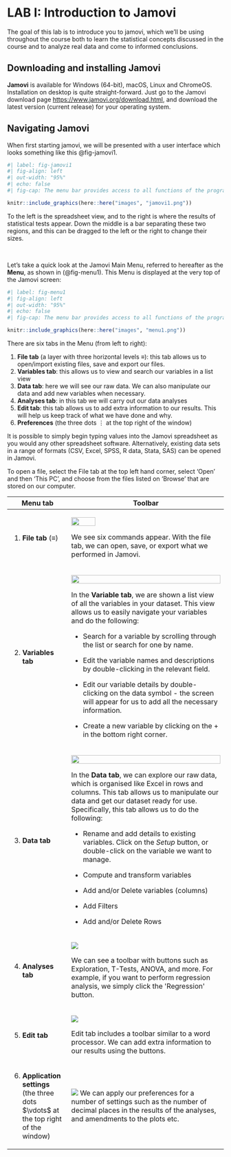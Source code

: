 # LAB I: Introduction to Jamovi

The goal of this lab is to introduce you to jamovi, which we'll be using throughout the course both to learn the statistical concepts discussed in the course and to analyze real data and come to informed conclusions.

## Downloading and installing Jamovi

**Jamovi** is available for Windows (64-bit), macOS, Linux and ChromeOS. Installation on desktop is quite straight-forward. Just go to the Jamovi download page <https://www.jamovi.org/download.html>, and download the latest version (current release) for your operating system.

## Navigating Jamovi

When first starting jamovi, we will be presented with a user interface which looks something like this @fig-jamovi1.

```r
#| label: fig-jamovi1
#| fig-align: left
#| out-width: "95%"
#| echo: false
#| fig-cap: The menu bar provides access to all functions of the program.

knitr::include_graphics(here::here("images", "jamovi1.png"))
```

To the left is the spreadsheet view, and to the right is where the results of statistical tests appear. Down the middle is a bar separating these two regions, and this can be dragged to the left or the right to change their sizes.

 

Let's take a quick look at the Jamovi Main Menu, referred to hereafter as the **Menu**, as shown in (@fig-menu1). This Menu is displayed at the very top of the Jamovi screen:

```r
#| label: fig-menu1
#| fig-align: left
#| out-width: "95%"
#| echo: false
#| fig-cap: The menu bar provides access to all functions of the program.

knitr::include_graphics(here::here("images", "menu1.png"))
```

There are six tabs in the Menu (from left to right):

1.  **File tab** (a layer with three horizontal levels $\equiv$): this tab allows us to open/import existing files, save and export our files.
2.  **Variables tab**: this allows us to view and search our variables in a list view
3.  **Data tab**: here we will see our raw data. We can also manipulate our data and add new variables when necessary.
4.  **Analyses tab**: in this tab we will carry out our data analyses
5.  **Edit tab**: this tab allows us to add extra information to our results. This will help us keep track of what we have done and why.
6.  **Preferences** (the three dots $\vdots$ at the top right of the window)

It is possible to simply begin typing values into the Jamovi spreadsheet as you would any other spreadsheet software. Alternatively, existing data sets in a range of formats (CSV, Excel, SPSS, R data, Stata, SAS) can be opened in Jamovi.

To open a file, select the File tab at the top left hand corner, select 'Open' and then 'This PC', and choose from the files listed on 'Browse' that are stored on our computer.

+------------------------------------------------------------------------------------------+-----------------------------------------------------------------------------------------------------------------------------------------------------------------------------------------------------------------------------------------+
| Menu tab                                                                                 | Toolbar                                                                                                                                                                                                                                 |
+==========================================================================================+=========================================================================================================================================================================================================================================+
| 1.  **File tab** ($\equiv$)                                                              | ![](images/tab_file.png){width="40%"}                                                                                                                                                                                                   |
|                                                                                          |                                                                                                                                                                                                                                         |
|                                                                                          | We see six commands appear. With the file tab, we can open, save, or export what we performed in Jamovi.                                                                                                                                |
+------------------------------------------------------------------------------------------+-----------------------------------------------------------------------------------------------------------------------------------------------------------------------------------------------------------------------------------------+
| 2.  **Variables tab**                                                                    | ![](images/tab_variables.png){width="100%"}                                                                                                                                                                                             |
|                                                                                          |                                                                                                                                                                                                                                         |
|                                                                                          | In the **Variable tab**, we are shown a list view of all the variables in your dataset. This view allows us to easily navigate your variables and do the following:                                                                     |
|                                                                                          |                                                                                                                                                                                                                                         |
|                                                                                          | -   Search for a variable by scrolling through the list or search for one by name.                                                                                                                                                      |
|                                                                                          |                                                                                                                                                                                                                                         |
|                                                                                          | -   Edit the variable names and descriptions by double-clicking in the relevant field.                                                                                                                                                  |
|                                                                                          |                                                                                                                                                                                                                                         |
|                                                                                          | -   Edit our variable details by double-clicking on the data symbol - the screen will appear for us to add all the necessary information.                                                                                               |
|                                                                                          |                                                                                                                                                                                                                                         |
|                                                                                          | -   Create a new variable by clicking on the + in the bottom right corner.                                                                                                                                                              |
+------------------------------------------------------------------------------------------+-----------------------------------------------------------------------------------------------------------------------------------------------------------------------------------------------------------------------------------------+
| 3.  **Data tab**                                                                         | ![](images/tab_data.png){width="100%"}                                                                                                                                                                                                  |
|                                                                                          |                                                                                                                                                                                                                                         |
|                                                                                          | In the **Data tab**, we can explore our raw data, which is organised like Excel in rows and columns. This tab allows us to manipulate our data and get our dataset ready for use. Specifically, this tab allows us to do the following: |
|                                                                                          |                                                                                                                                                                                                                                         |
|                                                                                          | -   Rename and add details to existing variables. Click on the *Setup* button, or double-click on the variable we want to manage.                                                                                                       |
|                                                                                          |                                                                                                                                                                                                                                         |
|                                                                                          | -   Compute and transform variables                                                                                                                                                                                                     |
|                                                                                          |                                                                                                                                                                                                                                         |
|                                                                                          | -   Add and/or Delete variables (columns)                                                                                                                                                                                               |
|                                                                                          |                                                                                                                                                                                                                                         |
|                                                                                          | -   Add Filters                                                                                                                                                                                                                         |
|                                                                                          |                                                                                                                                                                                                                                         |
|                                                                                          | -   Add and/or Delete Rows                                                                                                                                                                                                              |
+------------------------------------------------------------------------------------------+-----------------------------------------------------------------------------------------------------------------------------------------------------------------------------------------------------------------------------------------+
| 4.  **Analyses tab**                                                                     | ![](images/tab_analysis.png)                                                                                                                                                                                                            |
|                                                                                          |                                                                                                                                                                                                                                         |
|                                                                                          | We can see a toolbar with buttons such as Exploration, T-Tests, ANOVA, and more. For example, if you want to perform regression analysis, we simply click the \'Regression\' button.                                                    |
+------------------------------------------------------------------------------------------+-----------------------------------------------------------------------------------------------------------------------------------------------------------------------------------------------------------------------------------------+
| 5.  **Edit tab**                                                                         | ![](images/tab_edit.png)                                                                                                                                                                                                                |
|                                                                                          |                                                                                                                                                                                                                                         |
|                                                                                          | Edit tab includes a toolbar similar to a word processor. We can add extra information to our results using the buttons.                                                                                                                 |
+------------------------------------------------------------------------------------------+-----------------------------------------------------------------------------------------------------------------------------------------------------------------------------------------------------------------------------------------+
| 6.  **Application settings** (the three dots \$\\vdots\$ at the top right of the window) | ![](images/prefrences.png)                                                                                                                                                                                                              |
|                                                                                          | We can apply our preferences for a number of settings such as the number of decimal places in the results of the analyses, and amendments to the plots etc.                                                                             |
+------------------------------------------------------------------------------------------+-----------------------------------------------------------------------------------------------------------------------------------------------------------------------------------------------------------------------------------------+
